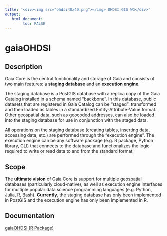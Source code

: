 ```yaml
---
title: '<div><img src="ohdsi40x40.png"></img> OHDSI GIS WG</div>'
output:
   html_document:
        toc: FALSE
---
```


# **gaiaOHDSI**

## Description

Gaia Core is the central functionality and storage of Gaia and consists of two main features: a **staging database** and an **execution engine**.

The staging database is a PostGIS database with a replica copy of the Gaia Catalog installed in a schema named "backbone". In this database, public datasets that are registered in Gaia Catalog can be "staged": transformed and then loaded as tables in a standardized Entity-Attribute-Value format. Other geospatial data, such as geocoded addresses, can also be loaded into the staging database for use in conjunction with the staged data.

All operations on the staging database (creating tables, inserting data, accessing data, etc.) are performed through the "execution engine". The execution engine can be any software package (e.g. R package, Python library, CLI) that connects to the database and functionalizes the logic required to write or read data to and from the standard format.

## Scope

The **ultimate vision** of Gaia Core is support for multiple geospatial databases (particularly cloud-native), as well as execution engine interfaces for multiple popular data science programming languages (e.g. Python, Julia, R, Bash). **Currently**, the staging database has only been implemented in PostGIS and the execution engine has only been implemented in R.

## Documentation

[gaiaOHDSI (R Package)](gaiaOHDSI/index.html)